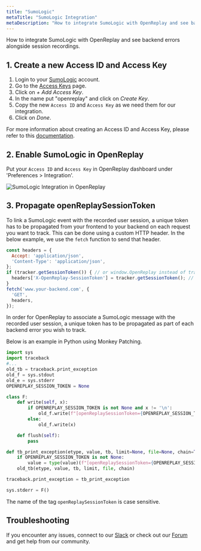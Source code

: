 ```yaml
---
title: "SumoLogic"
metaTitle: "SumoLogic Integration"
metaDescription: "How to integrate SumoLogic with OpenReplay and see backend errors alongside session replays."
---
```


How to integrate SumoLogic with OpenReplay and see backend errors alongside session recordings.

## 1. Create a new Access ID and Access Key

1. Login to your [SumoLogic](https://service.eu.sumologic.com/ui/#/login) account.
2. Go to the [Access Keys](https://service.eu.sumologic.com/ui/#/security/access-keys) page.
3. Click on *+ Add Access Key*.
4. In the name put "openreplay" and click on *Create Key*.
5. Copy the new `Access ID` and `Access Key` as we need them for our integration.
6. Click on *Done*.

For more information about creating an Access ID and Access Key, please refer to this [documentation](https://help.sumologic.com/Manage/Security/Access-Keys).

## 2. Enable SumoLogic in OpenReplay

Put your `Access ID` and `Access Key` in OpenReplay dashboard under 'Preferences > Integration'.

![SumoLogic Integration in OpenReplay](/static/sumo-1.png#center)

## 3. Propagate openReplaySessionToken

To link a SumoLogic event with the recorded user session, a unique token has to be propagated from your frontend to your backend on each request you want to track. This can be done using a custom HTTP header. In the below example, we use the `fetch` function to send that header.

```javascript
const headers = {
  Accept: 'application/json',
  'Content-Type': 'application/json',
};
if (tracker.getSessionToken()) { // or window.OpenReplay instead of tracker if you're using the snippet
  headers['X-OpenReplay-SessionToken'] = tracker.getSessionToken(); // Inject openReplaySessionToken
}
fetch('www.your-backend.com', {
  'GET',
  headers,
});
```

In order for OpenReplay to associate a SumoLogic message with the recorded user session, a unique token has to be propagated as part of each backend error you wish to track.

Below is an example in Python using Monkey Patching.

```python
import sys
import traceback
#...
old_tb = traceback.print_exception
old_f = sys.stdout
old_e = sys.stderr
OPENREPLAY_SESSION_TOKEN = None

class F:
    def write(self, x):
        if OPENREPLAY_SESSION_TOKEN is not None and x != '\n':
            old_f.write(f"[openReplaySessionToken={OPENREPLAY_SESSION_TOKEN}] {x}")
        else:
            old_f.write(x)

    def flush(self):
        pass

def tb_print_exception(etype, value, tb, limit=None, file=None, chain=True):
    if OPENREPLAY_SESSION_TOKEN is not None:
        value = type(value)(f"[openReplaySessionToken={OPENREPLAY_SESSION_TOKEN}] " + str(value))
    old_tb(etype, value, tb, limit, file, chain)

traceback.print_exception = tb_print_exception

sys.stderr = F()
```

The name of the tag `openReplaySessionToken` is case sensitive.

## Troubleshooting

If you encounter any issues, connect to our [Slack](https://slack.openreplay.com) or check out our [Forum](https://forum.openreplay.com) and get help from our community.
